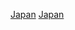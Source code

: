 {{portal|日本|體育運動}}
{{year by category
| m = 2
| c = 0
| d = 1
| y = 9
| cat     = 日本體育
| sortkey = 體育
| parent  = 各年日本体育
| subcat  = 2019年日本
}}
[[Category:2019年各國體育|Japan]]
[[Category:2019年亞洲體育|Japan]]